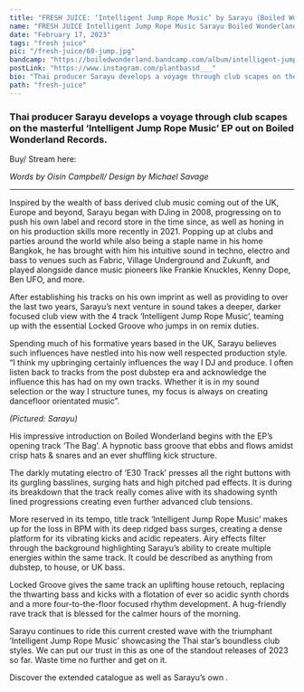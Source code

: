 ---
title: "FRESH JUICE: ‘Intelligent Jump Rope Music’ by Sarayu (Boiled Wonderland)"
name: "FRESH JUICE Intelligent Jump Rope Music Sarayu Boiled Wonderland"
date: "February 17, 2023"
tags: "fresh juice"
pic: "/fresh-juice/60-jump.jpg"
bandcamp: "https://boiledwonderland.bandcamp.com/album/intelligent-jump-rope-music-w-locked-groove-remix"
postLink: "https://www.instagram.com/plantbassd___"
bio: "Thai producer Sarayu develops a voyage through club scapes on the masterful ‘Intelligent Jump Rope Music’ EP out on Boiled Wonderland Records."
path: "fresh-juice"
---

### Thai producer Sarayu develops a voyage through club scapes on the masterful ‘Intelligent Jump Rope Music’ EP out on Boiled Wonderland Records.

Buy/ Stream here: <HoverLink url="boiledwonderland.bandcamp.com/album/intelligent-jump-rope-music-w-locked-groove-remix"  name="Intelligent Jump Rope Music (w/ Locked Groove Remix) | Sarayu | Boiled Wonderland Records" inline external />

<Picture
  src="/fresh-juice/60-wonderland.png"
  alt="Intelligent Jump Rope Music album art"
  size={1200}
/>
<i className="smallText">Words by Oisín Campbell/ Design by Michael Savage</i>

<hr />

Inspired by the wealth of bass derived club music coming out of the UK, Europe and beyond, Sarayu began with DJing in 2008, progressing on to push his own label and record store in the time since, as well as honing in on his production skills more recently in 2021. Popping up at clubs and parties around the world while also being a staple name in his home Bangkok, he has brought with him his intuitive sound in techno, electro and bass to venues such as Fabric, Village Underground and Zukunft, and played alongside dance music pioneers like Frankie Knuckles, Kenny Dope, Ben UFO, and more.

After establishing his tracks on his own <HoverLink url="morerice.bandcamp.com/" name="More Rice" inline external /> imprint as well as providing to <HoverLink url="fufurecords.com/" name="FuFu Records" inline external /> over the last two years, Sarayu’s next venture in sound takes a deeper, darker focused club view with the 4 track ‘Intelligent Jump Rope Music’, teaming up with the essential Locked Groove who jumps in on remix duties.

Spending much of his formative years based in the UK, Sarayu believes such influences have nestled into his now well respected production style.
“I think my upbringing certainly influences the way I DJ and produce. I often listen back to tracks from the post dubstep era and acknowledge the influence this has had on my own tracks. Whether it is in my sound selection or the way I structure tunes, my focus is always on creating dancefloor orientated music”.

<Picture src="/fresh-juice/60-sarayu-cover.jpg" alt="Sarayu cover pic" size={1200} />
<i className="smallText">(Pictured: Sarayu)</i>

His impressive introduction on Boiled Wonderland begins with the EP’s opening track ‘The Bag’. A hypnotic bass groove that ebbs and flows amidst crisp hats & snares and an ever shuffling kick structure.

The darkly mutating electro of ‘E30 Track’ presses all the right buttons with its gurgling basslines, surging hats and high pitched pad effects. It is during its breakdown that the track really comes alive with its shadowing synth lined progressions creating even further advanced club tensions.

More reserved in its tempo, title track ‘Intelligent Jump Rope Music’ makes up for the loss in BPM with its deep ridged bass surges, creating a dense platform for its vibrating kicks and acidic repeaters. Airy effects filter through the background highlighting Sarayu’s ability to create multiple energies within the same track. It could be described as anything from dubstep, to house, or UK bass.

Locked Groove gives the same track an uplifting house retouch, replacing the thwarting bass and kicks with a flotation of ever so acidic synth chords and a more four-to-the-floor focused rhythm development. A hug-friendly rave track that is blessed for the calmer hours of the morning.

Sarayu continues to ride this current crested wave with the triumphant ‘Intelligent Jump Rope Music’ showcasing the Thai star’s boundless club styles. We can put our trust in this as one of the standout releases of 2023 so far. Waste time no further and get on it.

Discover the extended <HoverLink url="boiledwonderland.bandcamp.com/" name="Boiled Wonderland" inline external /> catalogue as well as Sarayu’s own <HoverLink url="morerice.bandcamp.com/" name="More Rice" inline external />.
